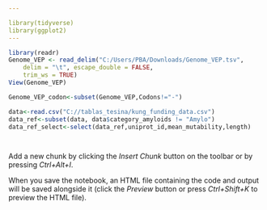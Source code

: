 ---

library(tidyverse)
library(ggplot2)
---

```{r}
library(readr)
Genome_VEP <- read_delim("C:/Users/PBA/Downloads/Genome_VEP.tsv", 
    delim = "\t", escape_double = FALSE, 
    trim_ws = TRUE)
View(Genome_VEP)
```
 

```{r}
Genome_VEP_codon<-subset(Genome_VEP,Codons!="-")

```
```{r}
data<-read.csv("C://tablas_tesina/kung_funding_data.csv")
data_ref<-subset(data, data$category_amyloids != "Amylo")
data_ref_select<-select(data_ref,uniprot_id,mean_mutability,length)
```


```{r}


```


```{r}

```







Add a new chunk by clicking the *Insert Chunk* button on the toolbar or by pressing *Ctrl+Alt+I*.

When you save the notebook, an HTML file containing the code and output will be saved alongside it (click the *Preview* button or press *Ctrl+Shift+K* to preview the HTML file).

